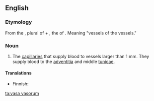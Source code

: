 ==English==

===Etymology===

From the {{etyl|la}} {{term|lang=la|vasa}}, plural of {{term|lang=la|vas||vessel}} + {{term|lang=la|vasorum}}, the {{plural}} {{genitive}} of {{term|lang=la|vas||vessel}}. Meaning "vessels of the vessels."

===Noun===
{{en-noun|pl='', singular [[vas vasorum]]''}}

# {{anatomy}} The [[capillary|capillaries]] that supply blood to vessels larger than 1 mm. They supply blood to the [[adventitia]] and middle [[tunica]]e.

====Translations====
{{trans-top|capillaries that supply blood to vessels}}
* Finnish: {{t|fi|suonenseinämäsuonet|p}}
{{trans-mid}}
{{trans-bottom}}

[[ta:vasa vasorum]]